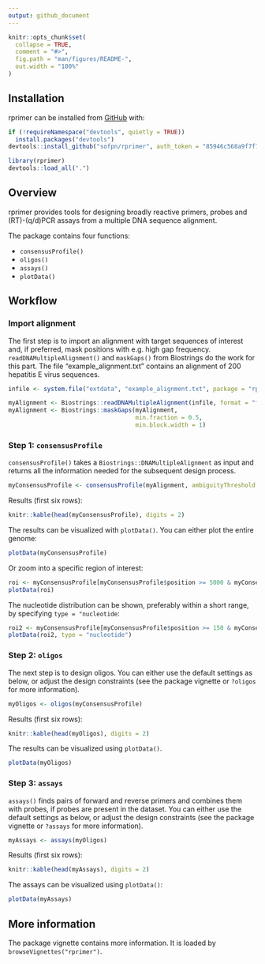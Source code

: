 ```yaml
---
output: github_document
---
```


<!-- README.md is generated from README.Rmd. Please edit that file -->

  <!-- badges: start -->
  <!-- badges: end -->

```r
knitr::opts_chunk$set(
  collapse = TRUE,
  comment = "#>",
  fig.path = "man/figures/README-",
  out.width = "100%"
)
```

## Installation

rprimer can be installed from [GitHub](https://github.com/) with:

  ``` r
if (!requireNamespace("devtools", quietly = TRUE))
    install.packages("devtools")
devtools::install_github("sofpn/rprimer", auth_token = "85946c568a9f7f71285067bf58d28f25847ecbe0")
```
``` r
library(rprimer)
devtools::load_all(".")
```

## Overview 

rprimer provides tools for designing broadly reactive primers, probes and (RT)-(q/d)PCR assays from a multiple DNA sequence alignment. 

The package contains four functions:

* `consensusProfile()`
* `oligos()` 
* `assays()`
* `plotData()`

## Workflow 

### Import alignment

The first step is to import an alignment with target sequences of interest and, if preferred, mask positions with e.g. high gap frequency. `readDNAMultipleAlignment()` and `maskGaps()` from Biostrings do the work for this part. The file "example_alignment.txt" contains an alignment of 200 hepatitis E virus sequences. 

```r
infile <- system.file("extdata", "example_alignment.txt", package = "rprimer")

myAlignment <- Biostrings::readDNAMultipleAlignment(infile, format = "fasta")
myAlignment <- Biostrings::maskGaps(myAlignment, 
                                    min.fraction = 0.5, 
                                    min.block.width = 1) 
```

### Step 1: `consensusProfile` 

`consensusProfile()` takes a `Biostrings::DNAMultipleAlignment` as input and returns all the information needed for the subsequent design process.

```r
myConsensusProfile <- consensusProfile(myAlignment, ambiguityThreshold = 0.05)
```

Results (first six rows):

```r
knitr::kable(head(myConsensusProfile), digits = 2)
```

The results can be visualized with `plotData()`. You can either plot the entire genome:

```r
plotData(myConsensusProfile)
```

Or zoom into a specific region of interest: 

```r
roi <- myConsensusProfile[myConsensusProfile$position >= 5000 & myConsensusProfile$position <= 5500, ]
plotData(roi)
```

The nucleotide distribution can be shown, preferably within a short range, by specifying `type = "nucleotide`:

```r
roi2 <- myConsensusProfile[myConsensusProfile$position >= 150 & myConsensusProfile$position <= 170, ]
plotData(roi2, type = "nucleotide")
```

### Step 2: `oligos`

The next step is to design oligos. You can either use the default settings as below, or adjust the design constraints (see the package vignette or `?oligos` for more information).

``` r
myOligos <- oligos(myConsensusProfile)
```

Results (first six rows): 

```r
knitr::kable(head(myOligos), digits = 2)
```

The results can be visualized using `plotData()`. 

```r
plotData(myOligos)
```

### Step 3: `assays`

`assays()` finds pairs of forward and reverse primers and combines them with probes, if probes are present in the dataset. You can either use the default settings as below, or adjust the design constraints (see the package vignette or `?assays` for more information).

```r
myAssays <- assays(myOligos)
```

Results (first six rows):

```r
knitr::kable(head(myAssays), digits = 2)
```

The assays can be visualized using `plotData()`: 

```r
plotData(myAssays)
```

## More information

The package vignette contains more information. It is loaded by `browseVignettes("rprimer")`.
